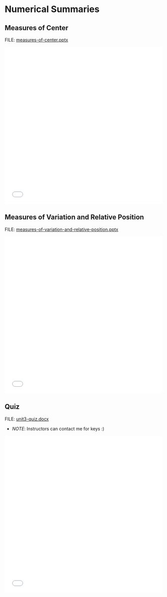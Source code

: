 # Numerical Summaries

## Measures of Center

FILE: [measures-of-center.pptx](https://github.com/coltongearhart/elementary-stats/blob/main/slides/measures-of-center.pptx)

<embed src="slides/measures-of-center.pdf" type="application/pdf" width="100%" height="500px"></embed>

## Measures of Variation and Relative Position

FILE: [measures-of-variation-and-relative-position.pptx](https://github.com/coltongearhart/elementary-stats/blob/main/slides/measures-of-variation-and-relative-position.pptx)

<embed src="slides/measures-of-variation-and-relative-position.pdf" type="application/pdf" width="100%" height="500px"></embed>

## Quiz

FILE: [unit3-quiz.docx](https://github.com/coltongearhart/elementary-stats/blob/main/quizzes/unit3-quiz.docx)

-   *NOTE*: Instructors can contact me for keys :)

<embed src="quizzes/unit3-quiz.pdf" type="application/pdf" width="100%" height="500px"></embed>

